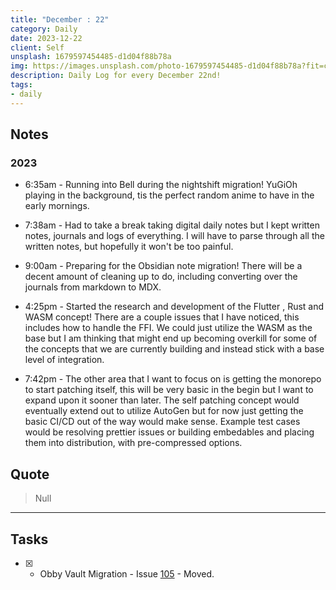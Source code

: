 ```yaml
---
title: "December : 22"
category: Daily
date: 2023-12-22
client: Self
unsplash: 1679597454485-d1d04f88b78a
img: https://images.unsplash.com/photo-1679597454485-d1d04f88b78a?fit=crop&q=85&w=1400&h=700
description: Daily Log for every December 22nd!
tags:
- daily
---
```


## Notes

### 2023

- 6:35am - Running into Bell during the nightshift migration! YuGiOh playing in the background, tis the perfect random anime to have in the early mornings.

- 7:38am - Had to take a break taking digital daily notes but I kept written notes, journals and logs of everything.
  I will have to parse through all the written notes, but hopefully it won't be too painful.

- 9:00am - Preparing for the Obsidian note migration! There will be a decent amount of cleaning up to do, including converting over the journals from markdown to MDX.

- 4:25pm - Started the research and development of the Flutter , Rust and WASM concept! There are a couple issues that I have noticed, this includes how to handle the FFI.
  We could just utilize the WASM as the base but I am thinking that might end up becoming overkill for some of the concepts that we are currently building and instead stick with a base level of integration.

- 7:42pm - The other area that I want to focus on is getting the monorepo to start patching itself, this will be very basic in the begin but I want to expand upon it sooner than later.
  The self patching concept would eventually extend out to utilize AutoGen but for now just getting the basic CI/CD out of the way would make sense.
  Example test cases would be resolving prettier issues or building embedables and placing them into distribution, with pre-compressed options.

## Quote

> Null

---

## Tasks

- [X] - Obby Vault Migration - Issue [105](https://github.com/KBVE/kbve/issues/105) - Moved.
